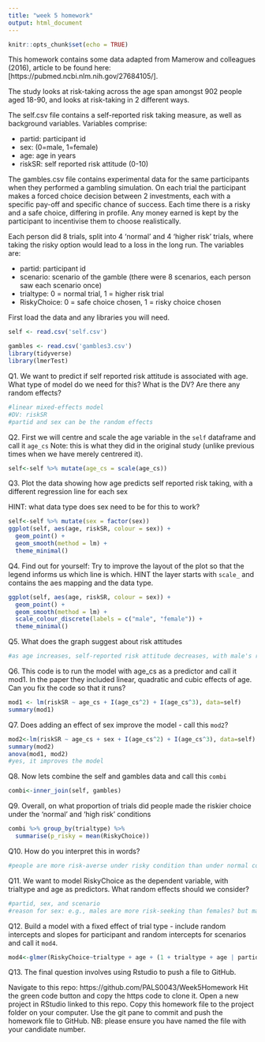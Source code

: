 ```yaml
---
title: "week 5 homework"
output: html_document
---
```


```r
knitr::opts_chunk$set(echo = TRUE)
```

This homework contains some data adapted from Mamerow and colleagues (2016), article to be found here:[https://pubmed.ncbi.nlm.nih.gov/27684105/]. 

The study looks at risk-taking across the age span amongst 902 people aged 18-90, and looks at risk-taking in 2 different ways.

The self.csv file contains a self-reported risk taking measure, as well as background variables. Variables comprise:

* partid: participant id
* sex: (0=male, 1=female)
* age: age in years
* riskSR: self reported risk attitude  (0-10)

The gambles.csv file contains experimental data for the same participants when they performed a gambling simulation. On each trial the participant makes a forced choice decision between 2 investments, each with a specific pay-off and specific chance of success. Each time there is a risky and a safe choice, differing in profile. Any money earned is kept by the participant to incentivise them to choose realistically.

Each person did 8 trials, split into 4 'normal' and 4 'higher risk' trials, where taking the risky option would lead to a loss in the long run. The variables are:

* partid: participant id
* scenario: scenario of the gamble (there were 8 scenarios, each person saw each scenario once)
* trialtype: 0 = normal trial, 1 = higher risk trial
* RiskyChoice: 0 = safe choice chosen, 1 = risky choice chosen

First load the data and any libraries you will need.
```r
self <- read.csv('self.csv') 

gambles <- read.csv('gambles3.csv') 
library(tidyverse)
library(lmerTest)

```


Q1. We want to predict if self reported risk attitude is associated with age. What type of model do we need for this? What is the DV? Are there any random effects?
```r
#linear mixed-effects model
#DV: riskSR
#partid and sex can be the random effects
```

Q2. First we will centre and scale the age variable in the `self` dataframe and call it `age_cs` Note: this is what they did in the original study (unlike previous times when we have merely centrered it).
```r
self<-self %>% mutate(age_cs = scale(age_cs))
```


Q3. Plot the data showing how age predicts self reported risk taking, with a different regression line for each sex

HINT: what data type does sex need to be for this to work?
```r
self<-self %>% mutate(sex = factor(sex))
ggplot(self, aes(age, riskSR, colour = sex)) +
  geom_point() +
  geom_smooth(method = lm) +
  theme_minimal()
```

Q4. Find out for yourself: Try to improve the layout of the plot so that the legend informs us which line is which. HINT the layer starts with `scale_` and contains the aes mapping and the data type.

```r
ggplot(self, aes(age, riskSR, colour = sex)) +
  geom_point() +
  geom_smooth(method = lm) +
  scale_colour_discrete(labels = c("male", "female")) +
  theme_minimal() 
```

Q5. What does the graph suggest about risk attitudes
```r
#as age increases, self-reported risk attitude decreases, with male's risk attitude more influenced by age than female's
```


Q6. This code is to run the model with age_cs as a predictor and call it mod1. In the paper they included linear, quadratic and cubic effects of age.
Can you fix the code so that it runs?
```r
mod1 <- lm(riskSR ~ age_cs + I(age_cs^2) + I(age_cs^3), data=self)
summary(mod1)
```

Q7. Does adding an effect of sex improve the model - call this `mod2`? 
```r
mod2<-lm(riskSR ~ age_cs + sex + I(age_cs^2) + I(age_cs^3), data=self)
summary(mod2)
anova(mod1, mod2)
#yes, it improves the model
```


Q8. Now lets combine the self and gambles data and call this `combi`
```r
combi<-inner_join(self, gambles)
```

Q9. Overall, on what proportion of trials did people made the riskier choice under the 'normal' and 'high risk' conditions
```r
combi %>% group_by(trialtype) %>%
  summarise(p_risky = mean(RiskyChoice))
```

Q10. How do you interpret this in words?
```r
#people are more risk-averse under risky condition than under normal condition
```

Q11. We want to model RiskyChoice as the dependent variable, with trialtype and age as predictors. What random effects should we consider?
```r
#partid, sex, and scenario
#reason for sex: e.g., males are more risk-seeking than females? but maybe this belongs to fixed-effect?
```


Q12. Build a model with a fixed effect of trial type - include random intercepts and slopes for participant and random intercepts for scenarios and call it `mod4`. 

```r
mod4<-glmer(RiskyChoice~trialtype + age + (1 + trialtype + age | partid) + (1|scenario), combi, family = "binomial")
```

Q13. The final question involves using Rstudio to push a file to GitHub.

Navigate to this repo: https://github.com/PALS0043/Week5Homework
Hit the green code button and copy the https code to clone it.
Open a new project in RStudio linked to this repo.
Copy this homework file to the project folder on your computer.
Use the git pane to commit and push the homework file to GitHub.
NB: please ensure you have named the file with your candidate number.

